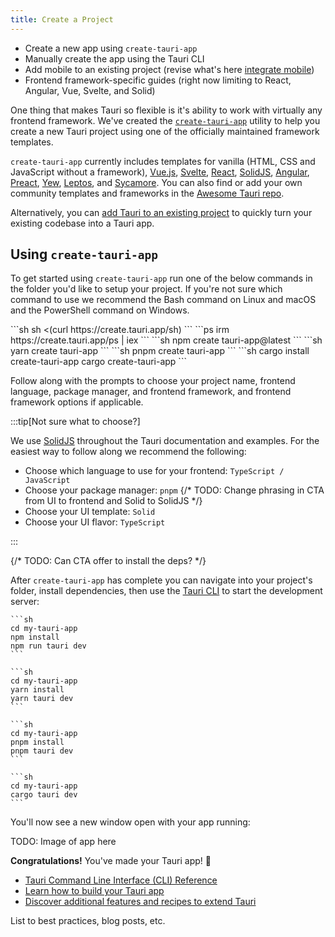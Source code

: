 ```yaml
---
title: Create a Project
---
```



<Stub>

- Create a new app using `create-tauri-app`
- Manually create the app using the Tauri CLI
- Add mobile to an existing project (revise what's here [integrate mobile](./mobile))
- Frontend framework-specific guides (right now limiting to React, Angular, Vue, Svelte, and Solid)

</Stub>

One thing that makes Tauri so flexible is it's ability to work with virtually any frontend framework. We've created the [`create-tauri-app`](https://github.com/tauri-apps/create-tauri-app) utility to help you create a new Tauri project using one of the officially maintained framework templates.

`create-tauri-app` currently includes templates for vanilla (HTML, CSS and JavaScript without a framework), [Vue.js](https://vuejs.org), [Svelte](https://svelte.dev), [React](https://reactjs.org/), [SolidJS](https://www.solidjs.com/), [Angular](https://angular.io/), [Preact](https://preactjs.com/), [Yew](https://yew.rs/), [Leptos](https://github.com/leptos-rs/leptos), and [Sycamore](https://sycamore-rs.netlify.app/). You can also find or add your own community templates and frameworks in the [Awesome Tauri repo](#).

Alternatively, you can [add Tauri to an existing project](/2/guide/create/existing-project) to quickly turn your existing codebase into a Tauri app.

## Using `create-tauri-app`

To get started using `create-tauri-app` run one of the below commands in the folder you'd like to setup your project. If you're not sure which command to use we recommend the Bash command on Linux and macOS and the PowerShell command on Windows.

<Tabs>
<TabItem label="Bash">
```sh
sh <(curl https://create.tauri.app/sh)
```
</TabItem>
<TabItem label="PowerShell">
```ps
irm https://create.tauri.app/ps | iex
```
</TabItem>
<TabItem label="npm">
```sh
npm create tauri-app@latest
```
</TabItem>
<TabItem label="Yarn">
```sh
yarn create tauri-app
```
</TabItem>
<TabItem label="pnpm">
```sh
pnpm create tauri-app
```
</TabItem>
<TabItem label="Cargo">
```sh
cargo install create-tauri-app
cargo create-tauri-app
```
</TabItem>
</Tabs>

Follow along with the prompts to choose your project name, frontend language, package manager, and frontend framework, and frontend framework options if applicable.

:::tip[Not sure what to choose?]

We use [SolidJS](https://www.solidjs.com) throughout the Tauri documentation and examples. For the easiest way to follow along we recommend the following:

- Choose which language to use for your frontend: `TypeScript / JavaScript`
- Choose your package manager: `pnpm`
  {/* TODO: Change phrasing in CTA from UI to frontend and Solid to SolidJS */}
- Choose your UI template: `Solid`
- Choose your UI flavor: `TypeScript`

:::

{/* TODO: Can CTA offer to install the deps? */}

After `create-tauri-app` has complete you can navigate into your project's folder, install dependencies, then use the [Tauri CLI](/2/reference/cli) to start the development server:

<Tabs>
  <TabItem label="npm">

    ```sh
    cd my-tauri-app
    npm install
    npm run tauri dev
    ```

  </TabItem>
  <TabItem label="Yarn">

    ```sh
    cd my-tauri-app
    yarn install
    yarn tauri dev
    ```

  </TabItem>
  <TabItem label="pnpm">

    ```sh
    cd my-tauri-app
    pnpm install
    pnpm tauri dev
    ```

  </TabItem>
  <TabItem label="Cargo">

    ```sh
    cd my-tauri-app
    cargo tauri dev
    ```

  </TabItem>
</Tabs>

You'll now see a new window open with your app running:

TODO: Image of app here

**Congratulations!** You've made your Tauri app! 🚀

<Card title="Next Steps" icon="rocket">

- [Tauri Command Line Interface (CLI) Reference](/2/reference/cli)
- [Learn how to build your Tauri app](/2/guide/build)
- [Discover additional features and recipes to extend Tauri](/2/guide/list)

</Card>

<Card title="Additional Resources" icon="document">

List to best practices, blog posts, etc.

</Card>

